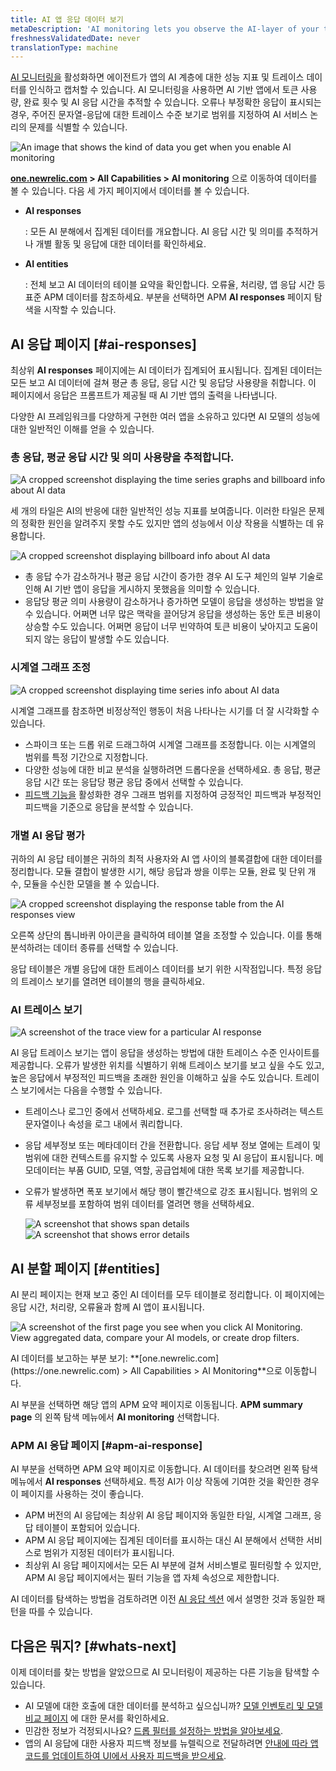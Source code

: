 ```yaml
---
title: AI 앱 응답 데이터 보기
metaDescription: 'AI monitoring lets you observe the AI-layer of your tech stack, giving you a holistic overview of the health and performance of your AI-powered app.'
freshnessValidatedDate: never
translationType: machine
---
```












[AI 모니터링을](/docs/ai-monitoring/intro-to-ai-monitoring) 활성화하면 에이전트가 앱의 AI 계층에 대한 성능 지표 및 트레이스 데이터를 인식하고 캡처할 수 있습니다. AI 모니터링을 사용하면 AI 기반 앱에서 토큰 사용량, 완료 횟수 및 AI 응답 시간을 추적할 수 있습니다. 오류나 부정확한 응답이 표시되는 경우, 주어진 문자열-응답에 대한 트레이스 수준 보기로 범위를 지정하여 AI 서비스 논리의 문제를 식별할 수 있습니다.

<img
  title="AI responses data"
  alt="An image that shows the kind of data you get when you enable AI monitoring"
  src={aiIntroAiUi}
/>

<DNT>**[one.newrelic.com](https://one.newrelic.com) > All Capabilities > AI monitoring**</DNT> 으로 이동하여 데이터를 볼 수 있습니다. 다음 세 가지 페이지에서 데이터를 볼 수 있습니다.

* <DNT>**AI responses**</DNT>

  : 모든 AI 분해에서 집계된 데이터를 개요합니다. AI 응답 시간 및 의미를 추적하거나 개별 활동 및 응답에 대한 데이터를 확인하세요.

* <DNT>**AI entities**</DNT>

  : 전체 보고 AI 데이터의 테이블 요약을 확인합니다. 오류율, 처리량, 앱 응답 시간 등 표준 APM 데이터를 참조하세요. 부분을 선택하면 APM **AI responses** 페이지 탐색을 시작할 수 있습니다.

## AI 응답 페이지 [#ai-responses]

최상위 <DNT>**AI responses**</DNT> 페이지에는 AI 데이터가 집계되어 표시됩니다. 집계된 데이터는 모든 보고 AI 데이터에 걸쳐 평균 총 응답, 응답 시간 및 응답당 사용량을 취합니다. 이 페이지에서 응답은 프롬프트가 제공될 때 AI 기반 앱의 출력을 나타냅니다.

다양한 AI 프레임워크를 다양하게 구현한 여러 앱을 소유하고 있다면 AI 모델의 성능에 대한 일반적인 이해를 얻을 수 있습니다.

### 총 응답, 평균 응답 시간 및 의미 사용량을 추적합니다.

<img
  title="AI responses response billboard and time series graphs"
  alt="A cropped screenshot displaying the time series graphs and billboard info about AI data"
  src={aiTimeseriesBillboard}
/>

세 개의 타일은 AI의 반응에 대한 일반적인 성능 지표를 보여줍니다. 이러한 타일은 문제의 정확한 원인을 알려주지 못할 수도 있지만 앱의 성능에서 이상 작용을 식별하는 데 유용합니다.

<img
  title="Three tiles to show spikes and drops in response usage"
  alt="A cropped screenshot displaying billboard info about AI data"
  src={aiCroppedImageofAIBillboards}
/>

* 총 응답 수가 감소하거나 평균 응답 시간이 증가한 경우 AI 도구 체인의 일부 기술로 인해 AI 기반 앱이 응답을 게시하지 못했음을 의미할 수 있습니다.
* 응답당 평균 의미 사용량이 감소하거나 증가하면 모델이 응답을 생성하는 방법을 알 수 있습니다. 어쩌면 너무 많은 맥락을 끌어당겨 응답을 생성하는 동안 토큰 비용이 상승할 수도 있습니다. 어쩌면 응답이 너무 빈약하여 토큰 비용이 낮아지고 도움이 되지 않는 응답이 발생할 수도 있습니다.

### 시계열 그래프 조정

<img
  title="AI time series graphs"
  alt="A cropped screenshot displaying time series info about AI data"
  src={aiCroppedImageofAItimeseries}
/>

시계열 그래프를 참조하면 비정상적인 행동이 처음 나타나는 시기를 더 잘 시각화할 수 있습니다.

* 스파이크 또는 드롭 위로 드래그하여 시계열 그래프를 조정합니다. 이는 시계열의 범위를 특정 기간으로 지정합니다.
* 다양한 성능에 대한 비교 분석을 실행하려면 드롭다운을 선택하세요. 총 응답, 평균 응답 시간 또는 응답당 평균 응답 중에서 선택할 수 있습니다.
* [피드백 기능을](/docs/ai-monitoring/customize-agent-ai-monitoring) 활성화한 경우 그래프 범위를 지정하여 긍정적인 피드백과 부정적인 피드백을 기준으로 응답을 분석할 수 있습니다.

### 개별 AI 응답 평가

귀하의 AI 응답 테이블은 귀하의 최적 사용자와 AI 앱 사이의 블록결합에 대한 데이터를 정리합니다. 모듈 결합이 발생한 시기, 해당 응답과 쌍을 이루는 모듈, 완료 및 단위 개수, 모듈을 수신한 모델을 볼 수 있습니다.

<img
  title="AI response page response table"
  alt="A cropped screenshot displaying the response table from the AI responses view"
  src={aiResponseTable}
/>

오른쪽 상단의 톱니바퀴 아이콘을 클릭하여 테이블 열을 조정할 수 있습니다. 이를 통해 분석하려는 데이터 종류를 선택할 수 있습니다.

응답 테이블은 개별 응답에 대한 트레이스 데이터를 보기 위한 시작점입니다. 특정 응답의 트레이스 보기를 열려면 테이블의 행을 클릭하세요.

### AI 트레이스 보기

<img
  title="AI response trace view"
  alt="A screenshot of the trace view for a particular AI response"
  src={aiTraceViewAiResponse}
/>

AI 응답 트레이스 보기는 앱이 응답을 생성하는 방법에 대한 트레이스 수준 인사이트를 제공합니다. 오류가 발생한 위치를 식별하기 위해 트레이스 보기를 보고 싶을 수도 있고, 높은 응답에서 부정적인 피드백을 초래한 원인을 이해하고 싶을 수도 있습니다. 트레이스 보기에서는 다음을 수행할 수 있습니다.

* 트레이스나 로그인 중에서 선택하세요. 로그를 선택할 때 추가로 조사하려는 텍스트 문자열이나 속성을 로그 내에서 쿼리합니다.

* 응답 세부정보 또는 메타데이터 간을 전환합니다. 응답 세부 정보 열에는 트레이 및 범위에 대한 컨텍스트를 유지할 수 있도록 사용자 요청 및 AI 응답이 표시됩니다. 메모데이터는 부품 GUID, 모델, 역할, 공급업체에 대한 목록 보기를 제공합니다.

* 오류가 발생하면 폭포 보기에서 해당 행이 빨간색으로 강조 표시됩니다. 범위의 오류 세부정보를 포함하여 범위 데이터를 열려면 행을 선택하세요.

  <SideBySide>
    <Side>
      <img
        class="unbound"
        title="Span details modal"
        alt="A screenshot that shows span details "
        src={aiTraceWaterfallPageSpanDetails}
      />
    </Side>

    <Side>
      <img
        class="unbound"
        title="Error details modal"
        alt="A screenshot that shows error details "
        src={aiTraceWaterfallPageErrorDetails}
      />
    </Side>
  </SideBySide>

## AI 분할 페이지 [#entities]

AI 분리 페이지는 현재 보고 중인 AI 데이터를 모두 테이블로 정리합니다. 이 페이지에는 응답 시간, 처리량, 오류율과 함께 AI 앱이 표시됩니다.

<img
  title="AI entities page"
  alt="A screenshot of the first page you see when you click AI Monitoring. View aggregated data, compare your AI models, or create drop filters."
  src={aiAIEntitiesPage}
/>

<figcaption>
  AI 데이터를 보고하는 부분 보기: **[one.newrelic.com](https://one.newrelic.com) > All Capabilities > AI Monitoring**으로 이동합니다.
</figcaption>

AI 부분을 선택하면 해당 앱의 APM 요약 페이지로 이동됩니다. <DNT>**APM summary page**</DNT> 의 왼쪽 탐색 메뉴에서 <DNT>**AI monitoring**</DNT> 선택합니다.

### APM AI 응답 페이지 [#apm-ai-response]

AI 부분을 선택하면 APM 요약 페이지로 이동합니다. AI 데이터를 찾으려면 왼쪽 탐색 메뉴에서 <DNT>**AI responses**</DNT> 선택하세요. 특정 AI가 이상 작동에 기여한 것을 확인한 경우 이 페이지를 사용하는 것이 좋습니다.

* APM 버전의 AI 응답에는 최상위 AI 응답 페이지와 동일한 타일, 시계열 그래프, 응답 테이블이 포함되어 있습니다.
* APM AI 응답 페이지에는 집계된 데이터를 표시하는 대신 AI 분해에서 선택한 서비스로 범위가 지정된 데이터가 표시됩니다.
* 최상위 AI 응답 페이지에서는 모든 AI 부분에 걸쳐 서비스별로 필터링할 수 있지만, APM AI 응답 페이지에서는 필터 기능을 앱 자체 속성으로 제한합니다.

AI 데이터를 탐색하는 방법을 검토하려면 이전 [AI 응답 섹션](#ai-responses) 에서 설명한 것과 동일한 패턴을 따를 수 있습니다.

## 다음은 뭐지? [#whats-next]

이제 데이터를 찾는 방법을 알았으므로 AI 모니터링이 제공하는 다른 기능을 탐색할 수 있습니다.

* AI 모델에 대한 호출에 대한 데이터를 분석하고 싶으십니까? [모델 인벤토리 및 모델 비교 페이지](/docs/ai-monitoring/explore-ai-data/view-model-data) 에 대한 문서를 확인하세요.
* 민감한 정보가 걱정되시나요? [드롭 필터를 설정하는 방법을 알아보세요](/docs/ai-monitoring/drop-sensitive-data).
* 앱의 AI 응답에 대한 사용자 피드백 정보를 뉴렐릭으로 전달하려면 [안내에 따라 앱 코드를 업데이트하여 UI에서 사용자 피드백을 받으세요](/docs/ai-monitoring/customize-agent-ai-monitoring).